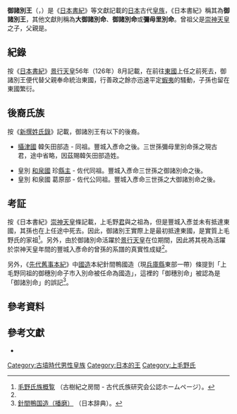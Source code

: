{{東亞男性歷史人物
|名稱 = 御諸別王
|身份 = {{Link-ja|王 (日本)|王 (皇族)|王}}
|國家 = 日本
|時代 = [[古墳時代|古墳時代]]
|主君 = [[景行天皇|景行天皇]]
|屆數 =
|最高職務 = 
|前任 =
|繼任 = 
|圖片名稱 =
|圖片大小 = 
|圖片說明 = 
|氏 = （{{Link-ja|上毛野氏|上毛野氏}}・{{Link-ja|下毛野氏|下毛野氏}}祖）
|姓 = 
|羅馬拼音 = Mimorowakenoō
|假名 = {{lang|ja|みもろわけのおう}}
|官職 = 
|位階 = 
|信仰 =
|出身地 =
|世系 = 
|初名 = 
|乳名 = <!--日本、朝鮮、琉球以外人物用-->
|幼名 = 
|別名 = 
|法號 = 
|院號 = 
|其他名號 = 
|出生日期 = 
|出生地點 =
|逝世日期 =
|逝世地點 = 
|廟號 =
|諡號 =
|墓葬 = 
|祠廟 =
|父親 = {{Link-ja|彥狹島王|彦狭島王}}
|嫡母 = 
|母親 = 
|繼父=
|繼母=
|養父=
|養母=
|猶父= <!--日本人用-->
|烏帽子親= 
|正室 = 
|妻 = 
|繼室 =
|側室 =
|正室之父 = 
|正室之嫡母 =
|正室之母 =
|妻之父 = 
|妻之嫡母 =
|妻之母 =
|繼室之父 =
|繼室之嫡母 =
|繼室之母 =
|兄弟 = 
|姊妹 = 
|子 = {{Link-ja|荒田別|荒田別}}<br>市入別命<br>{{Link-ja|鹿我別|鹿我別}}
|女 = 
|養子 = 
|養女 =
|猶子 = <!--日本人用-->
|婿養子 = <!--日本人用-->
|烏帽子子 = <!--日本人用-->
|繼子 =
|繼女 =
|其他親屬 = 
|出身 = <!---此处指科举出身--->
|功名 = 
|經歷 = 
|著作 =
|注釋 =
}}

'''御諸別王'''（{{jpn|j=御諸別王|hg=みもろわけのおう|rm=Mimorowakenoō}}，{{bd|？||？||catIdx=Mimorowakenoō}}）是《[[日本書紀|日本書紀]]》等文獻記載的[[日本|日本]]古代[[皇族|皇族]]，《日本書紀》稱其為'''御諸別王'''，其他文獻則稱為'''大御諸別命'''、'''御諸別命'''或'''彌母里別命'''。曾祖父是[[崇神天皇|崇神天皇]]之子{{Link-ja|豐城入彥命|豊城入彦命}}，父親是{{Link-ja|彥狹島王|彦狭島王}}。

== 紀錄 ==
按《[[日本書紀|日本書紀]]》[[景行天皇|景行天皇]]56年（126年）8月記載，{{Link-ja|彥狹島王|彦狭島王}}在前往[[東國|東國]]上任之前死去，御諸別王便代替父親奉命統治東國，行善政之餘亦迅速平定[[蝦夷|蝦夷]]的騷動，子孫也留在東國繁衍。

== 後裔氏族 ==
按《[[新撰姓氏錄|新撰姓氏錄]]》記載，御諸別王有以下的後裔。
* {{Link-ja|皇別|皇別}} [[攝津國|攝津國]] 韓矢田部造 - {{Link-ja|上毛野氏|上毛野氏|上毛野}}{{Link-ja|朝臣 (日本)|朝臣|朝臣}}同祖。豐城入彥命之後。三世孫彌母里別命孫之現古君，途中省略，因茲賜韓矢田部造姓。
* 皇別 [[和泉國|和泉國]] 珍[[縣主_(日本)|縣主]] - 佐代{{Link-ja|真人 (日本)|真人|公}}同祖。豐城入彥命三世孫之御諸別命之後。
* 皇別 和泉國 葛原部 - 佐代公同祖。豐城入彥命三世孫之大御諸別命之後。

== 考証 ==
按《日本書紀》[[崇神天皇|崇神天皇]]條記載，上毛野[[姓_(日本政治結構)|君]]與{{Link-ja|下毛野氏|下毛野氏|下毛野君}}之祖為{{Link-ja|豐城入彥命|豊城入彦命}}，但是豐城入彥並未有抵達東國，其孫{{Link-ja|彥狹島王|彦狭島王}}也在上任途中死去。因此，御諸別王實際上是最初抵達東國，是實質上毛野氏的家祖<ref name="概覧">[http://wwr2.ucom.ne.jp/hetoyc15/keihu/sizokugairan/kenu1g.htm 毛野氏族概覧] {{Wayback|url=http://wwr2.ucom.ne.jp/hetoyc15/keihu/sizokugairan/kenu1g.htm |date=20210515000302 }}（古樹紀之房間 - 古代氏族研究会公認ホームページ）。</ref>。另外，由於御諸別命活躍於[[景行天皇|景行天皇]]在位期間，因此將其視為活躍於崇神天皇年間的豐城入彥命的曾孫的系譜的真實性成疑<ref name="概覧"/>。

另外，《[[先代舊事本紀|先代舊事本紀]]》中[[國造|國造]]本紀針間鴨國造（現[[兵庫縣|兵庫縣]]東部一帶）條提到「上毛野同祖的御穗別命子市入別命被任命為國造」，這裡的「御穗別命」被認為是「御諸別命」的誤記<ref>[http://www.nihonjiten.com/data/263279.html 針間鴨国造（播磨）] {{Wayback|url=http://www.nihonjiten.com/data/263279.html |date=20210115173110 }}（日本辞典）。</ref>。

==參考資料==
{{reflist}}

==參考文獻== 
*{{cite book |editor= |script-title=ja:日本古代氏族人名辞典 普及版 |publisher={{Link-ja|吉川弘文館|吉川弘文館}} |year=2010  |isbn=9784642014588}}

{{DEFAULTSORT:Mimorowakenoō}}
[[Category:古墳時代男性皇族|Category:古墳時代男性皇族]]
[[Category:日本的王|Category:日本的王]]
[[Category:上毛野氏|Category:上毛野氏]]